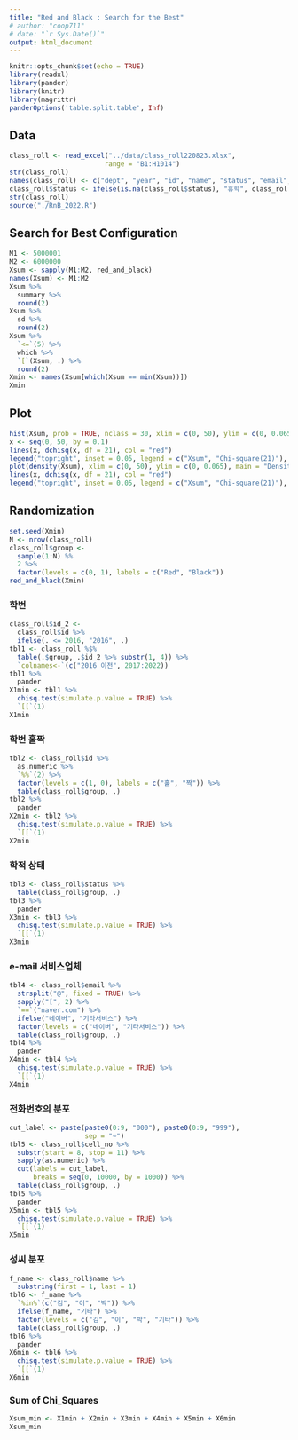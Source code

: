```yaml
---
title: "Red and Black : Search for the Best"
# author: "coop711"
# date: "`r Sys.Date()`"
output: html_document
---
```


```r
knitr::opts_chunk$set(echo = TRUE)
library(readxl)
library(pander)
library(knitr)
library(magrittr)
panderOptions('table.split.table', Inf)
```

## Data

```r
class_roll <- read_excel("../data/class_roll220823.xlsx", 
                        range = "B1:H1014")
str(class_roll)
names(class_roll) <- c("dept", "year", "id", "name", "status", "email", "cell_no")
class_roll$status <- ifelse(is.na(class_roll$status), "휴학", class_roll$status)
str(class_roll)
source("./RnB_2022.R")
```


## Search for Best Configuration

```r
M1 <- 5000001
M2 <- 6000000
Xsum <- sapply(M1:M2, red_and_black)
names(Xsum) <- M1:M2
Xsum %>%
  summary %>%
  round(2) 
Xsum %>%
  sd %>%
  round(2)
Xsum %>%
  `<=`(5) %>%
  which %>%
  `[`(Xsum, .) %>%
  round(2)
Xmin <- names(Xsum[which(Xsum == min(Xsum))])
Xmin
```

## Plot

```r
hist(Xsum, prob = TRUE, nclass = 30, xlim = c(0, 50), ylim = c(0, 0.065))
x <- seq(0, 50, by = 0.1)
lines(x, dchisq(x, df = 21), col = "red")
legend("topright", inset = 0.05, legend = c("Xsum", "Chi-square(21)"), col = c("black", "red"), lty = 1)
plot(density(Xsum), xlim = c(0, 50), ylim = c(0, 0.065), main = "Density Estimation of Xsum")
lines(x, dchisq(x, df = 21), col = "red")
legend("topright", inset = 0.05, legend = c("Xsum", "Chi-square(21)"), col = c("black", "red"), lty = 1)
```

## Randomization

```r
set.seed(Xmin)
N <- nrow(class_roll) 
class_roll$group <- 
  sample(1:N) %%
  2 %>%
  factor(levels = c(0, 1), labels = c("Red", "Black"))
red_and_black(Xmin)
```

<!--
### 학년

```r
tbl0 <- class_roll$year %>%
  table(class_roll$group, .) 
tbl0 %>%
  pander
X0min <- tbl0 %>%
  chisq.test(simulate.p.value = TRUE) %>%
  `[[`(1)
X0min
```
-->

### 학번

```r
class_roll$id_2 <-
  class_roll$id %>%
  ifelse(. <= 2016, "2016", .)
tbl1 <- class_roll %$%
  table(.$group, .$id_2 %>% substr(1, 4)) %>%
  `colnames<-`(c("2016 이전", 2017:2022)) 
tbl1 %>%
  pander
X1min <- tbl1 %>%
  chisq.test(simulate.p.value = TRUE) %>%
  `[[`(1)
X1min
```

### 학번 홀짝

```r
tbl2 <- class_roll$id %>%
  as.numeric %>%
  `%%`(2) %>%
  factor(levels = c(1, 0), labels = c("홀", "짝")) %>%
  table(class_roll$group, .) 
tbl2 %>%
  pander
X2min <- tbl2 %>%
  chisq.test(simulate.p.value = TRUE) %>%
  `[[`(1)
X2min
```

### 학적 상태

```r
tbl3 <- class_roll$status %>%
  table(class_roll$group, .) 
tbl3 %>%
  pander
X3min <- tbl3 %>%
  chisq.test(simulate.p.value = TRUE) %>%
  `[[`(1)
X3min
```

### e-mail 서비스업체

```r
tbl4 <- class_roll$email %>%
  strsplit("@", fixed = TRUE) %>%
  sapply("[", 2) %>%
  `==`("naver.com") %>%
  ifelse("네이버", "기타서비스") %>%
  factor(levels = c("네이버", "기타서비스")) %>%
  table(class_roll$group, .) 
tbl4 %>%
  pander
X4min <- tbl4 %>%
  chisq.test(simulate.p.value = TRUE) %>%
  `[[`(1)
X4min
```

### 전화번호의 분포

```r
cut_label <- paste(paste0(0:9, "000"), paste0(0:9, "999"), 
                   sep = "~")
tbl5 <- class_roll$cell_no %>%
  substr(start = 8, stop = 11) %>%
  sapply(as.numeric) %>%
  cut(labels = cut_label, 
      breaks = seq(0, 10000, by = 1000)) %>%
  table(class_roll$group, .) 
tbl5 %>%
  pander
X5min <- tbl5 %>%
  chisq.test(simulate.p.value = TRUE) %>%
  `[[`(1)
X5min
```

### 성씨 분포

```r
f_name <- class_roll$name %>%
  substring(first = 1, last = 1) 
tbl6 <- f_name %>%
  `%in%`(c("김", "이", "박")) %>%
  ifelse(f_name, "기타") %>%
  factor(levels = c("김", "이", "박", "기타")) %>%
  table(class_roll$group, .) 
tbl6 %>%
  pander
X6min <- tbl6 %>%
  chisq.test(simulate.p.value = TRUE) %>%
  `[[`(1)
X6min
```

### Sum of Chi_Squares

```r
Xsum_min <- X1min + X2min + X3min + X4min + X5min + X6min
Xsum_min
```

<!--
```r
save.image("./red_and_black_optimum_data_2022.RData")
```
-->